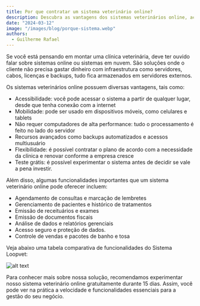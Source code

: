 ---
title: Por que contratar um sistema veterinário online?
description: Descubra as vantagens dos sistemas veterinários online, acesso remoto, mobilidade e recursos avançados. Experimente gratuitamente por 15 dias!
date: "2024-03-12"
image: "/images/blog/porque-sistema.webp"
authors:
  - Guilherme Rafael
---

Se você está pensando em montar uma clínica veterinária, deve ter ouvido falar sobre sistemas online ou sistemas em nuvem. São soluções onde o cliente não precisa gastar dinheiro com infraestrutura como servidores, cabos, licenças e backups, tudo fica armazenados em servidores externos.

Os sistemas veterinários online possuem diversas vantagens, tais como:

- Acessibilidade: você pode acessar o sistema a partir de qualquer lugar, desde que tenha conexão com a internet
- Mobilidade: pode ser usado em dispositivos móveis, como celulares e tablets
- Não requer computadores de alta performance: tudo o processamento é feito no lado do servidor
- Recursos avançados como backups automatizados e acessos multiusuário
- Flexibilidade: é possível contratar o plano de acordo com a necessidade da clínica e renovar conforme a empresa cresce
- Teste grátis: é possível experimentar o sistema antes de decidir se vale a pena investir.

Além disso, algumas funcionalidades importantes que um sistema veterinário online pode oferecer incluem:

- Agendamento de consultas e marcação de lembretes
- Gerenciamento de pacientes e histórico de tratamentos
- Emissão de receituários e exames
- Emissão de documentos fiscais
- Análise de dados e relatórios gerenciais
- Acesso seguro e proteção de dados.
- Controle de vendas e pacotes de banho e tosa

Veja abaixo uma tabela comparativa de funcionalidades do Sistema Loopvet:

![alt text](/images/blog/tabela.png)

Para conhecer mais sobre nossa solução, recomendamos experimentar nosso sistema veterinário online gratuitamente durante 15 dias. Assim, você pode ver na prática a velocidade e funcionalidades essenciais para a gestão do seu negócio.
